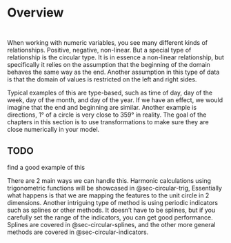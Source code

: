 # Overview {#sec-circular}

::: {style="visibility: hidden; height: 0px;"}
## Overview
:::

When working with numeric variables, you see many different kinds of relationships. Positive, negative, non-linear. But a special type of relationship is the circular type. It is in essence a non-linear relationship, but specifically it relies on the assumption that the beginning of the domain behaves the same way as the end. Another assumption in this type of data is that the domain of values is restricted on the left and right sides.

Typical examples of this are type-based, such as time of day, day of the week, day of the month, and day of the year. If we have an effect, we would imagine that the end and beginning are similar. Another example is directions, 1° of a circle is very close to 359° in reality. The goal of the chapters in this section is to use transformations to make sure they are close numerically in your model.

::: {.callout-caution}
# TODO

find a good example of this
:::

There are 2 main ways we can handle this. Harmonic calculations using trigonometric functions will be showcased in @sec-circular-trig, Essentially what happens is that we are mapping the features to the unit circle in 2 dimensions. Another intriguing type of method is using periodic indicators such as splines or other methods. It doesn't have to be splines, but if you carefully set the range of the indicators, you can get good performance. Splines are covered in @sec-circular-splines, and the other more general methods are covered in @sec-circular-indicators.
